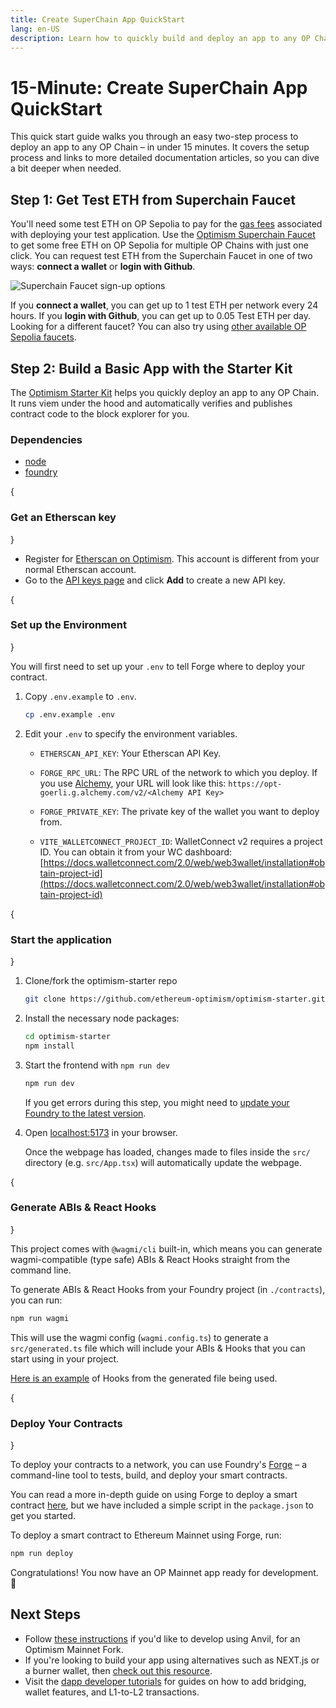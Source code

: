 ```yaml
---
title: Create SuperChain App QuickStart
lang: en-US
description: Learn how to quickly build and deploy an app to any OP Chain.
---
```



# 15-Minute: Create SuperChain App QuickStart

This quick start guide walks you through an easy two-step process to deploy an app to any OP Chain – in under 15 minutes. It covers the setup process and links to more detailed documentation articles, so you can dive a bit deeper when needed.

## Step 1: Get Test ETH from Superchain Faucet

You'll need some test ETH on OP Sepolia to pay for the [gas fees](https://ethereum.org/en/developers/docs/gas/) associated with deploying your test application.
Use the [Optimism Superchain Faucet](https://app.optimism.io/faucet) to get some free ETH on OP Sepolia for multiple OP Chains with just one click.
You can request test ETH from the Superchain Faucet in one of two ways: **connect a wallet** or **login with Github**. 

<Image src="/img/builders/dapp-developers/quick-start/faucet-markup.png" alt="Superchain Faucet sign-up options" width={500} height={500} />

If you **connect a wallet**, you can get up to 1 test ETH per network every 24 hours. If you **login with Github**, you can get up to 0.05 Test ETH per day.
<Callout>
  Looking for a different faucet?
  You can also try using [other available OP Sepolia faucets](/builders/tools/build/faucets).
</Callout>

## Step 2: Build a Basic App with the Starter Kit

The [Optimism Starter Kit](https://github.com/ethereum-optimism/optimism-starter) helps you quickly deploy an app to any OP Chain. It runs viem under the hood and automatically verifies and publishes contract code to the block explorer for you.

### Dependencies

*   [node](https://nodejs.org/en/)
*   [foundry](https://book.getfoundry.sh/getting-started/installation)

<Steps>
  {<h3>Get an Etherscan key</h3>}

  *   Register for [Etherscan on Optimism](https://explorer.optimism.io/register). This account is different from your normal Etherscan account.
  *   Go to the [API keys page](https://explorer.optimism.io/myapikey) and click **Add** to create a new API key.

  {<h3>Set up the Environment</h3>}

  You will first need to set up your `.env` to tell Forge where to deploy your contract.

  1.  Copy `.env.example` to `.env`.

      ```sh
      cp .env.example .env
      ```

  2.  Edit your `.env` to specify the environment variables.

      *   `ETHERSCAN_API_KEY`: Your Etherscan API Key.

      *   `FORGE_RPC_URL`: The RPC URL of the network to which you deploy.
          If you use [Alchemy](https://github.com/ethereum-optimism/optimism-tutorial/tree/main/ecosystem/alchemy), your URL will look like this: `https://opt-goerli.g.alchemy.com/v2/<Alchemy API Key>`

      *   `FORGE_PRIVATE_KEY`: The private key of the wallet you want to deploy from.

      *   `VITE_WALLETCONNECT_PROJECT_ID`: WalletConnect v2 requires a project ID. You can obtain it from your WC dashboard: [https://docs.walletconnect.com/2.0/web/web3wallet/installation#obtain-project-id](https://docs.walletconnect.com/2.0/web/web3wallet/installation#obtain-project-id)

  {<h3>Start the application</h3>}

  1.  Clone/fork the optimism-starter repo

      ```sh
      git clone https://github.com/ethereum-optimism/optimism-starter.git
      ```

  2.  Install the necessary node packages:

      ```sh
      cd optimism-starter
      npm install
      ```

  3.  Start the frontend with `npm run dev`

      ```sh
      npm run dev
      ```

      If you get errors during this step, you might need to [update your Foundry to the latest version](#install-foundry).

  4.  Open [localhost:5173](http://localhost:5173) in your browser.

      Once the webpage has loaded, changes made to files inside the `src/` directory (e.g. `src/App.tsx`) will automatically update the webpage.

{<h3>Generate ABIs & React Hooks</h3>}

This project comes with `@wagmi/cli` built-in, which means you can generate wagmi-compatible (type safe) ABIs & React Hooks straight from the command line.

To generate ABIs & React Hooks from your Foundry project (in `./contracts`), you can run:

```sh
npm run wagmi
```

This will use the wagmi config (`wagmi.config.ts`) to generate a `src/generated.ts` file which will include your ABIs & Hooks that you can start using in your project.

[Here is an example](https://github.com/ethereum-optimism/optimism-starter/blob/main/src/components/Attestoooooor.tsx#L77) of Hooks from the generated file being used.

{<h3>Deploy Your Contracts</h3>} 

To deploy your contracts to a network, you can use Foundry's [Forge](https://book.getfoundry.sh/forge/) – a command-line tool to tests, build, and deploy your smart contracts.

You can read a more in-depth guide on using Forge to deploy a smart contract [here](https://book.getfoundry.sh/forge/deploying), but we have included a simple script in the `package.json` to get you started.

To deploy a smart contract to Ethereum Mainnet using Forge, run:

```sh
npm run deploy
```

</Steps>
Congratulations! You now have an OP Mainnet app ready for development. 🎉

## Next Steps
*   Follow [these instructions](https://github.com/ethereum-optimism/optimism-starter/blob/main/README.md#developing-with-anvil-optimism-mainnet-fork) if you'd like to develop using Anvil, for an Optimism Mainnet Fork.
*   If you're looking to build your app using alternatives such as NEXT.js or a burner wallet, then [check out this resource](https://github.com/ethereum-optimism/optimism-starter/blob/main/README.md#alternatives).
*   Visit the [dapp developer tutorials](overview#tutorials) for guides on how to add bridging, wallet features, and L1-to-L2 transactions.
